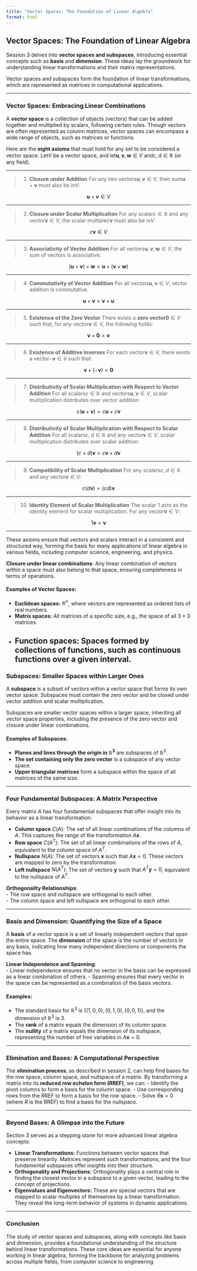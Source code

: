 ```yaml
---
title: "Vector Spaces: The Foundation of Linear Algebra"
format: html
---
```


## Vector Spaces: The Foundation of Linear Algebra

Session 3 delves into **vector spaces and subspaces**, introducing essential concepts such as **basis** and **dimension**. These ideas lay the groundwork for understanding linear transformations and their matrix representations.

::: {.callout-note title="Key Concept"}
Vector spaces and subspaces form the foundation of linear transformations, which are represented as matrices in computational applications.
:::

---

### Vector Spaces: Embracing Linear Combinations

A **vector space** is a collection of objects (vectors) that can be added together and multiplied by scalars, following certain rules. Though vectors are often represented as column matrices, vector spaces can encompass a wide range of objects, such as matrices or functions.

Here are the **eight axioms** that must hold for any set to be considered a vector space. Let$V$ be a vector space, and let$\mathbf{u}, \mathbf{v}, \mathbf{w} \in V$ and$c, d \in \mathbb{R}$ (or any field).

---

> 1. **Closure under Addition**
For any two vectors$\mathbf{u}, \mathbf{v} \in V$, their sum$\mathbf{u} + \mathbf{v}$ must also be in$V$.

$$
\mathbf{u} + \mathbf{v} \in V
$$

---

> 2. **Closure under Scalar Multiplication**
For any scalar$c \in \mathbb{R}$ and any vector$\mathbf{v} \in V$, the scalar multiple$c\mathbf{v}$ must also be in$V$.

$$
c\mathbf{v} \in V
$$

---

> 3. **Associativity of Vector Addition**
For all vectors$\mathbf{u}, \mathbf{v}, \mathbf{w} \in V$, the sum of vectors is associative.

$$
(\mathbf{u} + \mathbf{v}) + \mathbf{w} = \mathbf{u} + (\mathbf{v} + \mathbf{w})
$$

---

> 4. **Commutativity of Vector Addition**
For all vectors$\mathbf{u}, \mathbf{v} \in V$, vector addition is commutative.

$$
\mathbf{u} + \mathbf{v} = \mathbf{v} + \mathbf{u}
$$

---

> 5. **Existence of the Zero Vector**
There exists a **zero vector**$\mathbf{0} \in V$ such that, for any vector$\mathbf{v} \in V$, the following holds:

$$
\mathbf{v} + \mathbf{0} = \mathbf{v}
$$

---

> 6. **Existence of Additive Inverses**
For each vector$\mathbf{v} \in V$, there exists a vector$-\mathbf{v} \in V$ such that:

$$
\mathbf{v} + (-\mathbf{v}) = \mathbf{0}
$$

---

> 7. **Distributivity of Scalar Multiplication with Respect to Vector Addition**
For all scalars$c \in \mathbb{R}$ and vectors$\mathbf{u}, \mathbf{v} \in V$, scalar multiplication distributes over vector addition:

$$
c(\mathbf{u} + \mathbf{v}) = c\mathbf{u} + c\mathbf{v}
$$

---

> 8. **Distributivity of Scalar Multiplication with Respect to Scalar Addition**
For all scalars$c, d \in \mathbb{R}$ and any vector$\mathbf{v} \in V$, scalar multiplication distributes over scalar addition:

$$
(c + d)\mathbf{v} = c\mathbf{v} + d\mathbf{v}
$$

---

> 9. **Compatibility of Scalar Multiplication**
For any scalars$c, d \in \mathbb{R}$ and any vector$\mathbf{v} \in V$:

$$
c(d\mathbf{v}) = (cd)\mathbf{v}
$$

---

> 10. **Identity Element of Scalar Multiplication**
The scalar 1 acts as the identity element for scalar multiplication. For any vector$\mathbf{v} \in V$:

$$
1 \mathbf{v} = \mathbf{v}
$$

---

These axioms ensure that vectors and scalars interact in a consistent and structured way, forming the basis for many applications of linear algebra in various fields, including computer science, engineering, and physics.

::: {.callout-note title="Key Concept"}
**Closure under linear combinations**: Any linear combination of vectors within a space must also belong to that space, ensuring completeness in terms of operations.
:::

#### Examples of Vector Spaces:
- **Euclidean spaces:** $\mathbb{R}^n$, where vectors are represented as ordered lists of real numbers.
- **Matrix spaces:** All matrices of a specific size, e.g., the space of all $3 \times 3$ matrices.
- **Function spaces:** Spaces formed by collections of functions, such as continuous functions over a given interval.
---

### Subspaces: Smaller Spaces within Larger Ones

A **subspace** is a subset of vectors within a vector space that forms its own vector space. Subspaces must contain the zero vector and be closed under vector addition and scalar multiplication.

::: {.callout-note title="Key Concept"}
Subspaces are smaller vector spaces within a larger space, inheriting all vector space properties, including the presence of the zero vector and closure under linear combinations.
:::

#### Examples of Subspaces:
- **Planes and lines through the origin in $\mathbb{R}^3$** are subspaces of $\mathbb{R}^3$.
- **The set containing only the zero vector** is a subspace of any vector space.
- **Upper triangular matrices** form a subspace within the space of all matrices of the same size.

---

### Four Fundamental Subspaces: A Matrix Perspective

Every matrix $A$ has four fundamental subspaces that offer insight into its behavior as a linear transformation:

- **Column space** $C(A)$: The set of all linear combinations of the columns of $A$. This captures the range of the transformation $A\mathbf{x}$.
- **Row space** $C(A^T)$: The set of all linear combinations of the rows of $A$, equivalent to the column space of $A^T$.
- **Nullspace** $N(A)$: The set of vectors $\mathbf{x}$ such that $A\mathbf{x} = 0$. These vectors are mapped to zero by the transformation.
- **Left nullspace** $N(A^T)$: The set of vectors $\mathbf{y}$ such that $A^T\mathbf{y} = 0$, equivalent to the nullspace of $A^T$.

::: {.callout-note title="Key Concept"}
**Orthogonality Relationships**:  
- The row space and nullspace are orthogonal to each other.  
- The column space and left nullspace are orthogonal to each other.
:::

---

### Basis and Dimension: Quantifying the Size of a Space

A **basis** of a vector space is a set of linearly independent vectors that span the entire space. The **dimension** of the space is the number of vectors in any basis, indicating how many independent directions or components the space has.

::: {.callout-note title="Key Concept"}
**Linear Independence and Spanning**:  
- Linear independence ensures that no vector in the basis can be expressed as a linear combination of others.
- Spanning ensures that every vector in the space can be represented as a combination of the basis vectors.
:::

#### Examples:
- The standard basis for $\mathbb{R}^3$ is $\{(1,0,0), (0,1,0), (0,0,1)\}$, and the dimension of $\mathbb{R}^3$ is 3.
- The **rank** of a matrix equals the dimension of its column space.
- The **nullity** of a matrix equals the dimension of its nullspace, representing the number of free variables in $A\mathbf{x} = 0$.

---

### Elimination and Bases: A Computational Perspective

The **elimination process**, as described in session 2, can help find bases for the row space, column space, and nullspace of a matrix. By transforming a matrix into its **reduced row echelon form (RREF)**, we can:
- Identify the pivot columns to form a basis for the column space.
- Use corresponding rows from the RREF to form a basis for the row space.
- Solve $R\mathbf{x} = 0$ (where $R$ is the RREF) to find a basis for the nullspace.

---

### Beyond Bases: A Glimpse into the Future

Section 3 serves as a stepping stone for more advanced linear algebra concepts:

- **Linear Transformations:** Functions between vector spaces that preserve linearity. Matrices represent such transformations, and the four fundamental subspaces offer insights into their structure.
- **Orthogonality and Projections:** Orthogonality plays a central role in finding the closest vector in a subspace to a given vector, leading to the concept of projections.
- **Eigenvalues and Eigenvectors:** These are special vectors that are mapped to scalar multiples of themselves by a linear transformation. They reveal the long-term behavior of systems in dynamic applications.

---

### Conclusion

The study of vector spaces and subspaces, along with concepts like basis and dimension, provides a foundational understanding of the structure behind linear transformations. These core ideas are essential for anyone working in linear algebra, forming the backbone for analyzing problems across multiple fields, from computer science to engineering.
